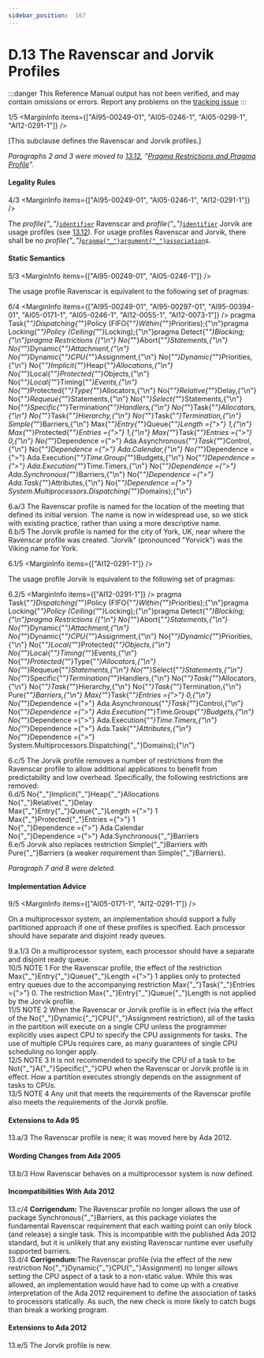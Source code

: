 ```yaml
---
sidebar_position:  167
---
```


# D.13 The Ravenscar and Jorvik Profiles

:::danger
This Reference Manual output has not been verified,
and may contain omissions or errors.
Report any problems on the [tracking issue](https://github.com/ada-lang-io/ada-lang-io/issues/20)
:::


<MarginText>1/5</MarginText>
<MarginInfo items={["AI95-00249-01", "AI05-0246-1", "AI05-0299-1", "AI12-0291-1"]} />
<p>[This subclause defines the Ravenscar and Jorvik profiles.] <br /></p>

<p><em>Paragraphs 2 and 3 were moved to <a href="/docs/arm/AA-13/AA-13.12">13.12</a>, &ldquo;<a href="/docs/arm/AA-13/AA-13.12">Pragma Restrictions and Pragma Profile</a>&rdquo;.</em> <br /></p>


#### Legality Rules

<MarginText>4/3</MarginText>
<MarginInfo items={["AI95-00249-01", "AI05-0246-1", "AI12-0291-1"]} />
<p>The <em>profile{"_"}</em><code><a href="/docs/arm/AA-2/AA-2.3#S0002">identifier</a></code> Ravenscar and <em>profile{"_"}</em><code><a href="/docs/arm/AA-2/AA-2.3#S0002">identifier</a></code> Jorvik are usage profiles (see <a href="/docs/arm/AA-13/AA-13.12">13.12</a>). For usage profiles Ravenscar and Jorvik, there shall be no <em>profile{"_"}</em><code><a href="/docs/arm/AA-2/AA-2.8#S0020">pragma{"_"}argument{"_"}association</a></code>s. <br /></p>


#### Static Semantics

<MarginText>5/3</MarginText>
<MarginInfo items={["AI95-00249-01", "AI05-0246-1"]} />
<p>The usage profile Ravenscar is equivalent to the following set of pragmas:<br /></p>

<MarginText>6/4</MarginText>
<MarginInfo items={["AI95-00249-01", "AI95-00297-01", "AI95-00394-01", "AI05-0171-1", "AI05-0246-1", "AI12-0055-1", "AI12-0073-1"]} />
<CodeBlock language="ada">
pragma Task{"_"}Dispatching{"_"}Policy (FIFO{"_"}Within{"_"}Priorities);{"\n"}pragma Locking{"_"}Policy (Ceiling{"_"}Locking);{"\n"}pragma Detect{"_"}Blocking;{"\n"}pragma Restrictions ({"\n"}              No{"_"}Abort{"_"}Statements,{"\n"}              No{"_"}Dynamic{"_"}Attachment,{"\n"}              No{"_"}Dynamic{"_"}CPU{"_"}Assignment,{"\n"}              No{"_"}Dynamic{"_"}Priorities,{"\n"}              No{"_"}Implicit{"_"}Heap{"_"}Allocations,{"\n"}              No{"_"}Local{"_"}Protected{"_"}Objects,{"\n"}              No{"_"}Local{"_"}Timing{"_"}Events,{"\n"}              No{"_"}Protected{"_"}Type{"_"}Allocators,{"\n"}              No{"_"}Relative{"_"}Delay,{"\n"}              No{"_"}Requeue{"_"}Statements,{"\n"}              No{"_"}Select{"_"}Statements,{"\n"}              No{"_"}Specific{"_"}Termination{"_"}Handlers,{"\n"}              No{"_"}Task{"_"}Allocators,{"\n"}              No{"_"}Task{"_"}Hierarchy,{"\n"}              No{"_"}Task{"_"}Termination,{"\n"}              Simple{"_"}Barriers,{"\n"}              Max{"_"}Entry{"_"}Queue{"_"}Length ={">"} 1,{"\n"}              Max{"_"}Protected{"_"}Entries ={">"} 1,{"\n"}              Max{"_"}Task{"_"}Entries ={">"} 0,{"\n"}              No{"_"}Dependence ={">"} Ada.Asynchronous{"_"}Task{"_"}Control,{"\n"}              No{"_"}Dependence ={">"} Ada.Calendar,{"\n"}              No{"_"}Dependence ={">"} Ada.Execution{"_"}Time.Group{"_"}Budgets,{"\n"}              No{"_"}Dependence ={">"} Ada.Execution{"_"}Time.Timers,{"\n"}              No{"_"}Dependence ={">"} Ada.Synchronous{"_"}Barriers,{"\n"}              No{"_"}Dependence ={">"} Ada.Task{"_"}Attributes,{"\n"}              No{"_"}Dependence ={">"} System.Multiprocessors.Dispatching{"_"}Domains);{"\n"}

</CodeBlock>
<AnnotatedOnly>
<MarginText>6.a/3</MarginText>
<Admonition type="aarm" aarm="discussion">
<strong></strong>The Ravenscar profile is named for the location of the meeting that defined its initial version. The name is now in widespread use, so we stick with existing practice, rather than using a more descriptive name.<br />
</Admonition>
</AnnotatedOnly>

<AnnotatedOnly>
<MarginText>6.b/5</MarginText>
<Admonition type="aarm" aarm="note">
The Jorvik profile is named for the city of York, UK, near where the Ravenscar profile was created. "Jorvik" (pronounced "Yorvick") was the Viking name for York. <br />
</Admonition>
</AnnotatedOnly>

<MarginText>6.1/5</MarginText>
<MarginInfo items={["AI12-0291-1"]} />
<p>The usage profile Jorvik is equivalent to the following set of pragmas:<br /></p>

<MarginText>6.2/5</MarginText>
<MarginInfo items={["AI12-0291-1"]} />
<CodeBlock language="ada">
pragma Task{"_"}Dispatching{"_"}Policy (FIFO{"_"}Within{"_"}Priorities);{"\n"}pragma Locking{"_"}Policy (Ceiling{"_"}Locking);{"\n"}pragma Detect{"_"}Blocking;{"\n"}pragma Restrictions ({"\n"}              No{"_"}Abort{"_"}Statements,{"\n"}              No{"_"}Dynamic{"_"}Attachment,{"\n"}              No{"_"}Dynamic{"_"}CPU{"_"}Assignment,{"\n"}              No{"_"}Dynamic{"_"}Priorities,{"\n"}              No{"_"}Local{"_"}Protected{"_"}Objects,{"\n"}              No{"_"}Local{"_"}Timing{"_"}Events,{"\n"}              No{"_"}Protected{"_"}Type{"_"}Allocators,{"\n"}              No{"_"}Requeue{"_"}Statements,{"\n"}              No{"_"}Select{"_"}Statements,{"\n"}              No{"_"}Specific{"_"}Termination{"_"}Handlers,{"\n"}              No{"_"}Task{"_"}Allocators,{"\n"}              No{"_"}Task{"_"}Hierarchy,{"\n"}              No{"_"}Task{"_"}Termination,{"\n"}              Pure{"_"}Barriers,{"\n"}              Max{"_"}Task{"_"}Entries ={">"} 0,{"\n"}              No{"_"}Dependence ={">"} Ada.Asynchronous{"_"}Task{"_"}Control,{"\n"}              No{"_"}Dependence ={">"} Ada.Execution{"_"}Time.Group{"_"}Budgets,{"\n"}              No{"_"}Dependence ={">"} Ada.Execution{"_"}Time.Timers,{"\n"}              No{"_"}Dependence ={">"} Ada.Task{"_"}Attributes,{"\n"}              No{"_"}Dependence ={">"} System.Multiprocessors.Dispatching{"_"}Domains);{"\n"}

</CodeBlock>
<AnnotatedOnly>
<MarginText>6.c/5</MarginText>
<Admonition type="aarm" aarm="discussion">
<strong></strong>The Jorvik profile removes a number of restrictions from the Ravenscar profile to allow additional applications to benefit from predictability and low overhead. Specifically, the following restrictions are removed: <br />
</Admonition>
</AnnotatedOnly>

<AnnotatedOnly>
<MarginText>6.d/5</MarginText>
<Admonition type="aarm" aarm="note">
    No{"_"}Implicit{"_"}Heap{"_"}Allocations<br />    No{"_"}Relative{"_"}Delay<br />    Max{"_"}Entry{"_"}Queue{"_"}Length ={">"} 1<br />    Max{"_"}Protected{"_"}Entries ={">"} 1<br />    No{"_"}Dependence ={">"} Ada.Calendar<br />    No{"_"}Dependence ={">"} Ada.Synchronous{"_"}Barriers<br />
</Admonition>
</AnnotatedOnly>

<AnnotatedOnly>
<MarginText>6.e/5</MarginText>
<Admonition type="aarm" aarm="note">
Jorvik also replaces restriction Simple{"_"}Barriers with Pure{"_"}Barriers (a weaker requirement than Simple{"_"}Barriers). <br />
</Admonition>
</AnnotatedOnly>

<p><em>Paragraph 7 and 8 were deleted.</em> <br /></p>


#### Implementation Advice

<MarginText>9/5</MarginText>
<MarginInfo items={["AI05-0171-1", "AI12-0291-1"]} />
<p>On a multiprocessor system, an implementation should support a fully partitioned approach if one of these profiles is specified. Each processor should have separate and disjoint ready queues.<br /></p>

<AnnotatedOnly>
<MarginText>9.a.1/3</MarginText>
<Admonition type="aarm" aarm="implementation-advice">
<strong></strong>On a multiprocessor system, each processor should have a separate and disjoint ready queue.<br />
</Admonition>
</AnnotatedOnly>

<AnnotatedOnly>
<MarginText>10/5</MarginText>
<MarginInfo items={["AI95-00249-01", "AI05-0246-1", "AI12-0291-1"]} />
<Admonition type="aarm" aarm="note">
NOTE 1   For the Ravenscar profile, the effect of the restriction Max{"_"}Entry{"_"}Queue{"_"}Length ={">"} 1 applies only to protected entry queues due to the accompanying restriction Max{"_"}Task{"_"}Entries ={">"} 0. The restriction Max{"_"}Entry{"_"}Queue{"_"}Length is not applied by the Jorvik profile.<br />
</Admonition>
</AnnotatedOnly>

<AnnotatedOnly>
<MarginText>11/5</MarginText>
<MarginInfo items={["AI12-0055-1", "AI12-0291-1"]} />
<Admonition type="aarm" aarm="note">
NOTE 2   When the Ravenscar or Jorvik profile is in effect (via the effect of the No{"_"}Dynamic{"_"}CPU{"_"}Assignment restriction), all of the tasks in the partition will execute on a single CPU unless the programmer explicitly uses aspect CPU to specify the CPU assignments for tasks. The use of multiple CPUs requires care, as many guarantees of single CPU scheduling no longer apply.<br />
</Admonition>
</AnnotatedOnly>

<AnnotatedOnly>
<MarginText>12/5</MarginText>
<MarginInfo items={["AI12-0055-1", "AI12-0291-1"]} />
<Admonition type="aarm" aarm="note">
NOTE 3   It is not recommended to specify the CPU of a task to be Not{"_"}A{"_"}Specific{"_"}CPU when the Ravenscar or Jorvik profile is in effect. How a partition executes strongly depends on the assignment of tasks to CPUs. <br />
</Admonition>
</AnnotatedOnly>

<AnnotatedOnly>
<MarginText>13/5</MarginText>
<MarginInfo items={["AI12-0291-1"]} />
<Admonition type="aarm" aarm="note">
NOTE 4   Any unit that meets the requirements of the Ravenscar profile also meets the requirements of the Jorvik profile. <br />
</Admonition>
</AnnotatedOnly>

<AnnotatedOnly>

#### Extensions to Ada 95

</AnnotatedOnly>
<AnnotatedOnly>
<MarginText>13.a/3</MarginText>
<MarginInfo items={["AI95-00249-01", "AI05-0246-1"]} />
<Admonition type="aarm" aarm="note">
The Ravenscar profile is new; it was moved here by Ada 2012. <br />
</Admonition>
</AnnotatedOnly>

<AnnotatedOnly>

#### Wording Changes from Ada 2005

</AnnotatedOnly>
<AnnotatedOnly>
<MarginText>13.b/3</MarginText>
<MarginInfo items={["AI05-0171-1"]} />
<Admonition type="aarm" aarm="note">
How Ravenscar behaves on a multiprocessor system is now defined. <br />
</Admonition>
</AnnotatedOnly>

<AnnotatedOnly>

#### Incompatibilities With Ada 2012

</AnnotatedOnly>
<AnnotatedOnly>
<MarginText>13.c/4</MarginText>
<MarginInfo items={["AI05-0073-1"]} />
<Admonition type="aarm" aarm="note">
<strong>Corrigendum:</strong> The Ravenscar profile no longer allows the use of package Synchronous{"_"}Barriers, as this package violates the fundamental Ravenscar requirement that each waiting point can only block (and release) a single task. This is incompatible with the published Ada 2012 standard, but it is unlikely that any existing Ravenscar runtime ever usefully supported barriers.<br />
</Admonition>
</AnnotatedOnly>

<AnnotatedOnly>
<MarginText>13.d/4</MarginText>
<MarginInfo items={["AI05-0055-1"]} />
<Admonition type="aarm" aarm="note">
<strong>Corrigendum:</strong>The Ravenscar profile (via the effect of the new restriction No{"_"}Dynamic{"_"}CPU{"_"}Assignment) no longer allows setting the CPU aspect of a task to a non-static value. While this was allowed, an implementation would have had to come up with a creative interpretation of the Ada 2012 requirement to define the association of tasks to processors statically. As such, the new check is more likely to catch bugs than break a working program. <br />
</Admonition>
</AnnotatedOnly>

<AnnotatedOnly>

#### Extensions to Ada 2012

</AnnotatedOnly>
<AnnotatedOnly>
<MarginText>13.e/5</MarginText>
<MarginInfo items={["AI12-0291-1"]} />
<Admonition type="aarm" aarm="note">
The Jorvik profile is new. <br />
</Admonition>
</AnnotatedOnly>


